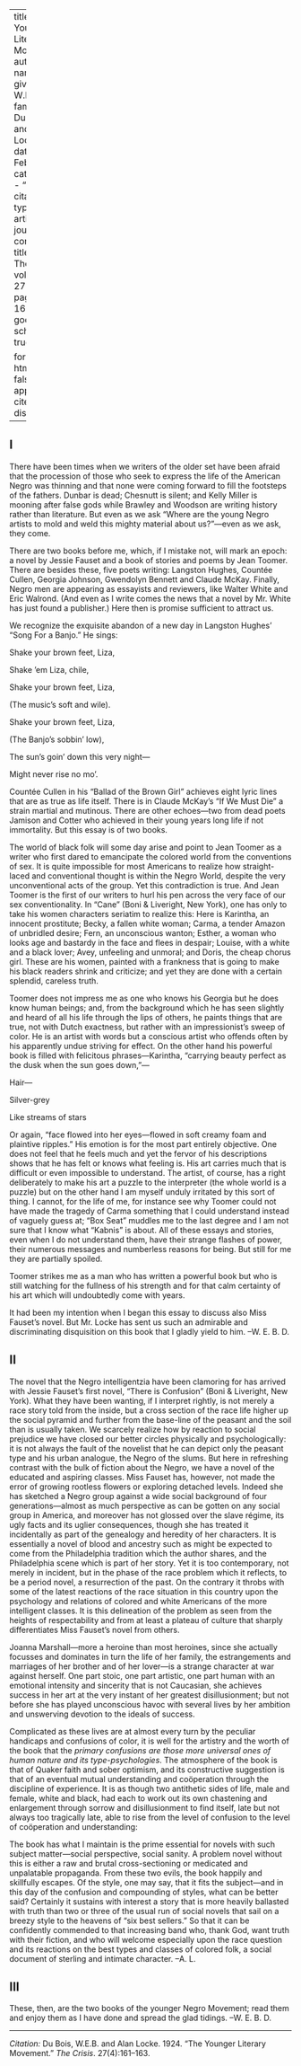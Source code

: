 
---
title: 'The Younger Literary Movement'
author:
  - name:
      given: W.E.B.
      family: Du Bois and Alan Locke
date: Feb. 1924
categories: 
  - ""
citation: 
  type: article-journal
  container-title: The Crisis
  volume: 27
  issue: 4
  page: 161-163
google-scholar: true

format:
  html:
    toc: false
    appendix-cite-as: display
---



<h2>I</h2>

There have been times when we writers of the older set have been afraid that the procession of those who seek to express the life of the American Negro was thinning and that none were coming forward to fill the footsteps of the fathers. Dunbar is dead; Chesnutt is silent; and Kelly Miller is mooning after false gods while Brawley and Woodson are writing history rather than literature. But even as we ask "Where are the young Negro artists to mold and weld this mighty material about us?"---even as we ask, they come. 

There are two books before me, which, if I mistake not, will mark an epoch: a novel by Jessie Fauset and a book of stories and poems by Jean Toomer. There are besides these, five poets writing: Langston Hughes, Countée Cullen, Georgia Johnson, Gwendolyn Bennett and Claude McKay. Finally, Negro men are appearing as essayists and reviewers, like Walter White and Eric Walrond. (And even as I write comes the news that a novel by Mr. White has just found a publisher.) Here then is promise sufficient to attract us. 

 We recognize the exquisite abandon of a new day in Langston Hughes' "Song For a Banjo." He sings: 

<div class="poem">
<p class="verse">Shake your brown feet, Liza, 
<p class="verse">Shake &rsquo;em Liza, chile, 
<p class="verse">Shake your brown feet, Liza,
<p class="verse indent"> (The music's soft and wile). 
<p class="verse">Shake your brown feet, Liza,
<p class="verse indent">(The Banjo's sobbin' low), 
<p class="verse">The sun's goin' down this very night&mdash;
<p class="verse">Might never rise no mo'. 
</div>

Countée Cullen in his "Ballad of the Brown Girl" achieves eight lyric lines that are as true as life itself. There is in Claude McKay's "If We Must Die" a strain martial and mutinous. There are other echoes---two from dead poets Jamison and Cotter who achieved in their young years long life if not immortality. But this essay is of two books. 

The world of black folk will some day arise and point to Jean Toomer as a writer who first dared to emancipate the colored world from the conventions of sex. It is quite impossible for most Americans to realize how straight-laced and conventional thought is within the Negro World, despite the very unconventional acts of the group. Yet this contradiction is true. And Jean Toomer is the first of our writers to hurl his pen across the very face of our sex conventionality. In "Cane" (Boni & Liveright, New York), one has only to take his women characters seriatim to realize this: Here is Karintha, an innocent prostitute; Becky, a fallen white woman; Carma, a tender Amazon of unbridled desire; Fern, an unconscious wanton; Esther, a woman who looks age and bastardy in the face and flees in despair; Louise, with a white and a black lover; Avey, unfeeling and unmoral; and Doris, the cheap chorus girl. These are his women, painted with a frankness that is going to make his black readers shrink and criticize; and yet they are done with a certain splendid, careless truth. 

Toomer does not impress me as one who knows his Georgia but he does know human beings; and, from the background which he has seen slightly and heard of all his life through the lips of others, he paints things that are true, not with Dutch exactness, but rather with an impressionist's sweep of color. He is an artist with words but a conscious artist who offends often by his apparently undue striving for effect. On the other hand his powerful book is filled with felicitous phrases---Karintha, "carrying beauty perfect as the dusk when the sun goes down,"--- 

<div class="poem">
<p class="verse">Hair—
<p class="verse">Silver-grey 
<p class="verse">Like streams of stars
</div>

Or again, "face flowed into her eyes---flowed in soft creamy foam and plaintive ripples." His emotion is for the most part entirely objective. One does not feel that he feels much and yet the fervor of his descriptions shows that he has felt or knows what feeling is. His art carries much that is difficult or even impossible to understand. The artist, of course, has a right deliberately to make his art a puzzle to the interpreter (the whole world is a puzzle) but on the other hand I am myself unduly irritated by this sort of thing. I cannot, for the life of me, for instance see why Toomer could not have made the tragedy of Carma something that I could understand instead of vaguely guess at; "Box Seat" muddles me to the last degree and I am not sure that I know what "Kabnis" is about. All of these essays and stories, even when I do not understand them, have their strange flashes of power, their numerous messages and numberless reasons for being. But still for me they are partially spoiled. 

Toomer strikes me as a man who has written a powerful book but who is still watching for the fullness of his strength and for that calm certainty of his art which will undoubtedly come with years. 

It had been my intention when I began this essay to discuss also Miss Fauset's novel. But Mr. Locke has sent us such an admirable and discriminating disquisition on this book that I gladly yield to him. 
<span class="right">--W. E. B. D.</span>

<h2>II</h2> 

The novel that the Negro intelligentzia have been clamoring for has arrived with Jessie Fauset's first novel, "There is Confusion" (Boni & Liveright, New York). What they have been wanting, if I interpret rightly, is not merely a race story told from the inside, but a cross section of the race life higher up the social pyramid and further from the base-line of the peasant and the soil than is usually taken. We scarcely realize how by reaction to social prejudice we have closed our better circles physically and psychologically: it is not always the fault of the novelist that he can depict only the peasant type and his urban analogue, the Negro of the slums. But here in refreshing contrast with the bulk of fiction about the Negro, we have a novel of the educated and aspiring classes. Miss Fauset has, however, not made the error of growing rootless flowers or exploring detached levels. Indeed she has sketched a Negro group against a wide social background of four generations---almost as much perspective as can be gotten on any social group in America, and moreover has not glossed over the slave régime, its ugly facts and its uglier consequences, though she has treated it incidentally as part of the genealogy and heredity of her characters. It is essentially a novel of blood and ancestry such as might be expected to come from the Philadelphia tradition which the author shares, and the Philadelphia scene which is part of her story. Yet it is too contemporary, not merely in incident, but in the phase of the race problem which it reflects, to be a period novel, a resurrection of the past. On the contrary it throbs with some of the latest reactions of the race situation in this country upon the psychology and relations of colored and white Americans of the more intelligent classes. It is this delineation of the problem as seen from the heights of respectability and from at least a plateau of culture that sharply differentiates Miss Fauset's novel from others. 

Joanna Marshall---more a heroine than most heroines, since she actually focusses and dominates in turn the life of her family, the estrangements and marriages of her brother and of her lover---is a strange character at war against herself. One part stoic, one part artistic, one part human with an emotional intensity and sincerity that is not Caucasian, she achieves success in her art at the very instant of her greatest disillusionment; but not before she has played unconscious havoc with several lives by her ambition and unswerving devotion to the ideals of success. 

Complicated as these lives are at almost every turn by the peculiar handicaps and confusions of color, it is well for the artistry and the worth of the book that the *primary confusions are those more universal ones of human nature and its type-psychologies*. The atmosphere of the book is that of Quaker faith and sober optimism, and its constructive suggestion is that of an eventual mutual understanding and coöperation through the discipline of experience. It is as though two antithetic sides of life, male and female, white and black, had each to work out its own chastening and enlargement through sorrow and disillusionment to find itself, late but not always too tragically late, able to rise from the level of confusion to the level of coöperation and understanding: 

The book has what I maintain is the prime essential for novels with such subject matter---social perspective, social sanity. A problem novel without this is either a raw and brutal cross-sectioning or medicated and unpalatable propaganda. From these two evils, the book happily and skillfully escapes. Of the style, one may say, that it fits the subject---and in this day of the confusion and compounding of styles, what can be better said? Certainly it sustains with interest a story that is more heavily ballasted with truth than two or three of the usual run of social novels that sail on a breezy style to the heavens of "six best sellers." So that it can be confidently commended to that increasing band who, thank God, want truth with their fiction, and who will welcome especially upon the race question and its reactions on the best types and classes of colored folk, a social document of sterling and intimate character. <span class="right">--A. L.</span>

<h2>III</h2>

These, then, are the two books of the younger Negro Movement; read them and enjoy them as I have done and spread the glad tidings. <span class="right">--W. E. B. D.</span>

_____
*Citation:* Du Bois, W.E.B. and Alan Locke. 1924. "The Younger Literary Movement." *The Crisis*. 27(4):161&ndash;163.